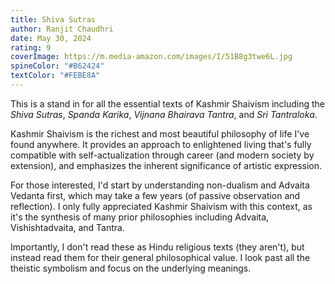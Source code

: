 ```yaml
---
title: Shiva Sutras
author: Ranjit Chaudhri
date: May 30, 2024
rating: 9
coverImage: https://m.media-amazon.com/images/I/51B8g3twe6L.jpg
spineColor: "#B62424"
textColor: "#FEBE8A"
---
```


This is a stand in for all the essential texts of Kashmir Shaivism including the _Shiva Sutras_, _Spanda Karika_, _Vijnana Bhairava Tantra_, and _Sri Tantraloka_.

Kashmir Shaivism is the richest and most beautiful philosophy of life I've found anywhere. It provides an approach to enlightened living that's fully compatible with self-actualization through career (and modern society by extension), and emphasizes the inherent significance of artistic expression.

For those interested, I'd start by understanding non-dualism and Advaita Vedanta first, which may take a few years (of passive observation and reflection). I only fully appreciated Kashmir Shaivism with this context, as it's the synthesis of many prior philosophies including Advaita, Vishishtadvaita, and Tantra.

Importantly, I don't read these as Hindu religious texts (they aren't), but instead read them for their general philosophical value. I look past all the theistic symbolism and focus on the underlying meanings.
